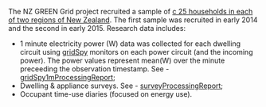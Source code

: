 The NZ GREEN Grid project recruited a sample of [c 25 households in each of two regions of New Zealand](ggOverviewReport.html). The first sample was recruited in early 2014 and the second in early 2015. Research data includes:

 * 1 minute electricity power (W) data was collected for each dwelling circuit using [gridSpy](https://gridspy.com/) monitors on each power circuit (and the incoming power). The power values represent mean(W) over the minute preceeding the observation timestamp. See - [gridSpy1mProcessingReport](gridSpy1mProcessingReport.html);
 * Dwelling & appliance surveys. See - [surveyProcessingReport](surveyProcessingReport.html);
 * Occupant time-use diaries (focused on energy use).
 